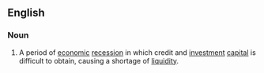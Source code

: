 {{rfc}}
==English==

===Noun===
{{wikipedia}}
{{en-noun|sg=[[credit]] [[crunch]]|es}}

# A period of [[economic]] [[recession]] in which credit and [[investment]] [[capital]] is difficult to obtain, causing a shortage of [[liquidity]].